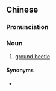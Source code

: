 {{also|步行虫}}
==Chinese==
{{zh-forms|s=步行虫|type=21}}

===Pronunciation===
{{zh-pron
|m=bùxíngchóng
|c=bou6 hang4 cung4
|cat=n
}}

===Noun===
{{zh-noun}}

# [[ground beetle]]

====Synonyms====
* {{zh-l|步甲}}

{{zh-cat|Beetles}}
